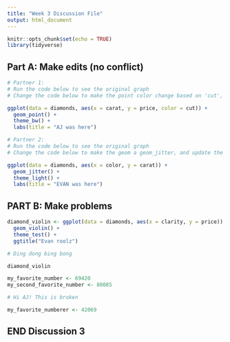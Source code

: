 ```yaml
---
title: "Week 3 Discussion File"
output: html_document
---
```


```r
knitr::opts_chunk$set(echo = TRUE)
library(tidyverse)
```

## Part A: Make edits (no conflict)

```r
# Partner 1: 
# Run the code below to see the original graph
# Change the code below to make the point color change based on 'cut', and update the theme to theme_bw(). Update the title to include your first name. 

ggplot(data = diamonds, aes(x = carat, y = price, color = cut)) +
  geom_point() +
  theme_bw() +
  labs(title = "AJ was here")
```

```r
# Partner 2: 
# Run the code below to see the original graph
# Change the code below to make the geom a geom_jitter, and update the theme to theme_light. Update the title to include your first name. 

ggplot(data = diamonds, aes(x = color, y = carat)) +
  geom_jitter() +
  theme_light() +
  labs(title = "EVAN was here")
```

## PART B: Make problems

```r

diamond_violin <- ggplot(data = diamonds, aes(x = clarity, y = price)) +
  geom_violin() +
  theme_test() +
  ggtitle("Evan roolz")

# Ding dong bing bong

diamond_violin

my_favorite_number <- 69420
my_second_favorite_number <- 80085

```

```r
# Hi AJ! This is broken

my_favorite_numberer <- 42069
```

## END Discussion 3
